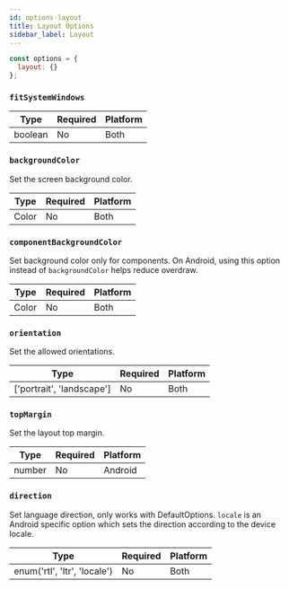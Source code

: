 ```yaml
---
id: options-layout
title: Layout Options
sidebar_label: Layout
---
```


```js
const options = {
  layout: {}
};
```

### `fitSystemWindows`

| Type    | Required | Platform |
| ------- | -------- | -------- |
| boolean | No       | Both     |

### `backgroundColor`

Set the screen background color.

| Type  | Required | Platform |
| ----- | -------- | -------- |
| Color | No       | Both     |

### `componentBackgroundColor`

Set background color only for components. On Android, using this option instead of `backgroundColor` helps reduce overdraw.

| Type  | Required | Platform |
| ----- | -------- | -------- |
| Color | No       | Both     |

### `orientation`

Set the allowed orientations.

| Type                      | Required | Platform |
| ------------------------- | -------- | -------- |
| ['portrait', 'landscape'] | No       | Both     |

### `topMargin`

Set the layout top margin.

| Type   | Required | Platform |
| ------ | -------- | -------- |
| number | No       | Android  |

### `direction`

Set language direction, only works with DefaultOptions. `locale` is an Android specific option which sets the direction according to the device locale.

| Type               | Required | Platform |
| ------------------ | -------- | -------- |
| enum('rtl', 'ltr', 'locale') | No       | Both     |
